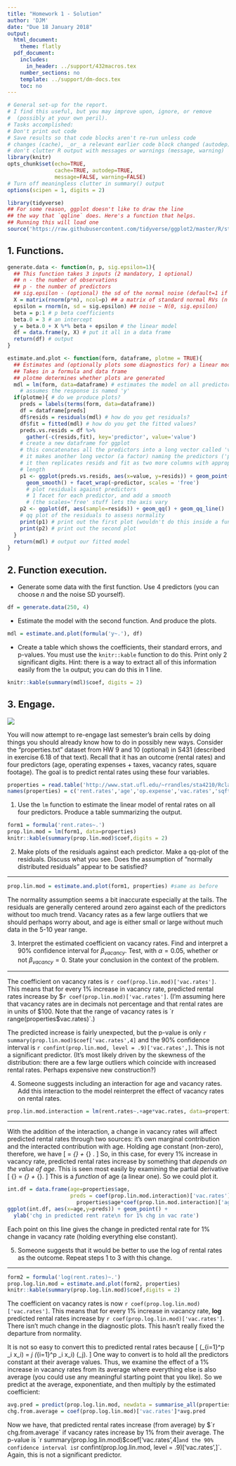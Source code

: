 ```yaml
---
title: "Homework 1 - Solution"
author: 'DJM'
date: "Due 18 January 2018"
output: 
  html_document:
    theme: flatly
  pdf_document:
    includes:
      in_header: ../support/432macros.tex
    number_sections: no
    template: ../support/dm-docs.tex
    toc: no
---
```


```r
# General set-up for the report.
# I find this useful, but you may improve upon, ignore, or remove
#  (possibly at your own peril).
# Tasks accomplished:
# Don't print out code
# Save results so that code blocks aren't re-run unless code
# changes (cache), _or_ a relevant earlier code block changed (autodep),
# don't clutter R output with messages or warnings (message, warning)
library(knitr)
opts_chunk$set(echo=TRUE,
               cache=TRUE, autodep=TRUE,
               message=FALSE, warning=FALSE)
# Turn off meaningless clutter in summary() output
options(scipen = 1, digits = 2)
```

```r
library(tidyverse)
## For some reason, ggplot doesn't like to draw the line
## the way that `qqline` does. Here's a function that helps.
## Running this will load one
source('https://raw.githubusercontent.com/tidyverse/ggplot2/master/R/stat-qq-line.R')
```

## 1. Functions.


```r
generate.data <- function(n, p, sig.epsilon=1){
  ## This function takes 3 inputs (2 mandatory, 1 optional)
  ## n - the number of observations
  ## p - the number of predictors
  ## sig.epsilon - (optional) the sd of the normal noise (default=1 if omitted)
  X = matrix(rnorm(p*n), ncol=p) ## a matrix of standard normal RVs (n x p)
  epsilon = rnorm(n, sd = sig.epsilon) ## noise ~ N(0, sig.epsilon)
  beta = p:1 # p beta coefficients
  beta.0 = 3 # an intercept
  y = beta.0 + X %*% beta + epsilon # the linear model
  df = data.frame(y, X) # put it all in a data frame
  return(df) # output
}

estimate.and.plot <- function(form, dataframe, plotme = TRUE){
  ## Estimates and (optionally plots some diagnostics for) a linear model
  ## Takes in a formula and data frame
  ## plotme determines whether plots are generated
  mdl = lm(form, data=dataframe) # estimates the model on all predictors
    # assumes the response is named 'y'
  if(plotme){ # do we produce plots?
    preds = labels(terms(form, data=dataframe))
    df = dataframe[preds]
    df$resids = residuals(mdl) # how do you get residuals?
    df$fit = fitted(mdl) # how do you get the fitted values?
    preds.vs.resids = df %>% 
      gather(-c(resids,fit), key='predictor', value='value')
    # create a new dataframe for ggplot
    # this concatenates all the predictors into a long vector called 'value'
    # it makes another long vector (a factor) naming the predictors ('predictor')
    # it then replicates resids and fit as two more columns with appropriate
    # length
    p1 <- ggplot(preds.vs.resids, aes(x=value, y=resids)) + geom_point() +
      geom_smooth() + facet_wrap(~predictor, scales = 'free') 
      # plot residuals against predictors
      # 1 facet for each predictor, and add a smooth
      # (the scales='free' stuff lets the axis vary
    p2 <- ggplot(df, aes(sample=resids)) + geom_qq() + geom_qq_line()
    # qq plot of the residuals to assess normality
    print(p1) # print out the first plot (wouldn't do this inside a function generally)
    print(p2) # print out the second plot
  }
  return(mdl) # output our fitted model
}
```

## 2. Function execution.

* Generate some data with the first function. Use 4 predictors (you can choose $n$ and the noise SD yourself). 
```r
df = generate.data(250, 4)
```

* Estimate the model with the second function. And produce the plots.
```r
mdl = estimate.and.plot(formula('y~.'), df)
```

* Create a table which shows the coefficients, their standard errors, and p-values. You must use the `knitr::kable` function to do this. Print only 2 significant digits. Hint: there is a way to extract all of this information easily from the `lm` output; you can do this in 1 line. 
```r
knitr::kable(summary(mdl)$coef, digits = 2)
```


## 3. Engage.

![](http://s2.quickmeme.com/img/81/814ae8ec080ce5c6bbd2142f9dfdc425386c52e389cf400169386df7a73b1570.jpg) 

You will now attempt to re-engage last semester’s brain cells by doing things you should already know how to do in possibly new ways. Consider the "properties.txt" dataset from HW 9 and 10 (optional) in S431 (described in exercise 6.18 of that text). Recall that it has an outcome (rental rates) and four predictors (age, operating expenses + taxes, vacancy rates, square footage). The goal is to predict rental rates using these four variables.

```r
properties = read.table('http://www.stat.ufl.edu/~rrandles/sta4210/Rclassnotes/data/textdatasets/KutnerData/Chapter%20%206%20Data%20Sets/CH06PR18.txt')
names(properties) = c('rent.rates','age','op.expense','vac.rates','sqft')
```

1. Use the `lm` function to estimate the linear model of rental rates on all four predictors. Produce a table summarizing the output. 

```r
form1 = formula('rent.rates~.')
prop.lin.mod = lm(form1, data=properties)
knitr::kable(summary(prop.lin.mod)$coef,digits = 2)
```

2. Make plots of the residuals against each predictor. Make a qq-plot of the residuals. Discuss what you see. Does the assumption of "normally distributed residuals" appear to be satisfied?

***
```r
prop.lin.mod = estimate.and.plot(form1, properties) #same as before
```

The normality assumption seems a bit inaccurate especially at the tails. The residuals are generally centered around zero against each of the predictors without too much trend. Vacancy rates as a few large outliers that we should perhaps worry about, and age is either small or large without much data in the 5-10 year range.

3. Interpret the estimated coefficient on vacancy rates. Find and interpret a 90% confidence interval for $\beta_{vacancy}$. Test, with $\alpha=0.05$, whether or not $\beta_{vacancy}=0$. State your conclusion in the context of the problem.

***
The coefficient on vacancy rates is `r coef(prop.lin.mod)['vac.rates']`. This means that for every 1% increase in vacancy rate, predicted rental rates increase by $`r coef(prop.lin.mod)['vac.rates']`. (I'm assuming here that vacancy rates are in decimals not percentage and that rental rates are in units of $100. Note that the range of vacancy rates is `r range(properties$vac.rates)`.) 

The predicted increase is fairly unexpected, but the p-value is only `r summary(prop.lin.mod)$coef['vac.rates',4]` and the 90% confidence interval is `r confint(prop.lin.mod, level = .9)['vac.rates',]`. This is not a significant predictor. (It's most likely driven by the skewness of the distribution: there are a few large outliers which coincide with increased rental rates. Perhaps expensive new construction?)


4. Someone suggests including an interaction for age and vacancy rates. Add this interaction to the model reinterpret the effect of vacancy rates on rental rates.

```r
prop.lin.mod.interaction = lm(rent.rates~.+age*vac.rates, data=properties)
```

***
With the addition of the interaction, a change in vacancy rates will affect predicted rental rates through two sources: it's own marginal contribution and the interacted contribution with age. Holding age constant (non-zero), therefore, we have
\[
\Delta \widehat{\mbox{rent.rates}} = \widehat{\beta}_{\mbox{vac.rates}} + \widehat{\beta}_{\mbox{vac.rates}\times\mbox{age}}\times \mbox{age} .
\]
So, in this case, for every 1% increase in vacancy rate, predicted rental rates increase by something that *depends on the value of age*. This is seen most easily by examining the partial derivative
\[
\frac{\partial \widehat{y}} {\partial \mbox{vac.rates}} = \widehat{\beta}_{\mbox{vac.rates}} + \widehat{\beta}_{\mbox{vac.rates}\times\mbox{age}}\times \mbox{age}.
\]
This is a *function* of age (a linear one). So we could plot it.
```r
int.df = data.frame(age=properties$age, 
                    preds = coef(prop.lin.mod.interaction)['vac.rates'] + 
                      properties$age*coef(prop.lin.mod.interaction)['age:vac.rates'])
ggplot(int.df, aes(x=age,y=preds)) + geom_point() +
  ylab('chg in predicted rent rate\n for 1% chg in vac rate')
```

Each point on this line gives the change in predicted rental rate for 1% change in vacancy rate (holding everything else constant).

5. Someone suggests that it would be better to use the log of rental rates as the outcome. Repeat steps 1 to 3 with this change.

***
```r
form2 = formula('log(rent.rates)~.')
prop.log.lin.mod = estimate.and.plot(form2, properties)
knitr::kable(summary(prop.log.lin.mod)$coef,digits = 2)
```

The coefficient on vacancy rates is now `r coef(prop.log.lin.mod)['vac.rates']`. This means that for every 1% increase in vacancy rate, __log__ predicted rental rates increase by `r coef(prop.log.lin.mod)['vac.rates']`. There isn't much change in the diagnostic plots. This hasn't really fixed the departure from normality.

It is not so easy to convert this to predicted rental rates because 
\[
\frac{\partial}{\partial x_j} \exp\left(\sum_{i=1}^p \widehat{\beta}_i x_i\right) = \widehat{\beta}_j \exp\left(\sum_{i=1}^p \widehat{\beta}_i x_i\right) \neq \exp\left(\widehat{\beta}_j\right).
\]
One way to convert is to hold all the predictors constant at their average values. Thus, we examine the effect of a 1% increase in vacancy rates from its average where everything else is also average (you could use any meaningful starting point that you like). So we predict at the average, exponentiate, and then multiply by the estimated coefficient:
```r
avg.pred = predict(prop.log.lin.mod, newdata = summarise_all(properties, mean))
chg.from.average = coef(prop.log.lin.mod)['vac.rates']*avg.pred
```
Now we have, that predicted rental rates increase (from average) by $`r chg.from.average` if vacancy rates increase by 1% from their average.
The p-value is `r summary(prop.log.lin.mod)$coef['vac.rates',4]` and the 90% confidence interval is `r confint(prop.log.lin.mod, level = .9)['vac.rates',]`. Again, this is not a significant predictor.

